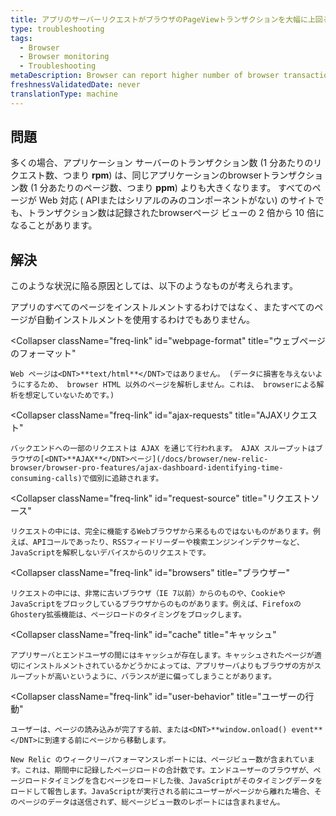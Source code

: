 ```yaml
---
title: アプリのサーバーリクエストがブラウザのPageViewトランザクションを大幅に上回る
type: troubleshooting
tags:
  - Browser
  - Browser monitoring
  - Troubleshooting
metaDescription: Browser can report higher number of browser transactions (PPM) than are reported by APM or other monitoring services.
freshnessValidatedDate: never
translationType: machine
---
```


## 問題

多くの場合、アプリケーション サーバーのトランザクション数 (1 分あたりのリクエスト数、つまり <DNT>**rpm**</DNT>) は、同じアプリケーションのbrowserトランザクション数 (1 分あたりのページ数、つまり <DNT>**ppm**</DNT>) よりも大きくなります。 すべてのページが Web 対応 ( APIまたはシリアルのみのコンポーネントがない) のサイトでも、トランザクション数は記録されたbrowserページ ビューの 2 倍から 10 倍になることがあります。

## 解決

このような状況に陥る原因としては、以下のようなものが考えられます。

<CollapserGroup>
  <Collapser
    className="freq-link"
    id="instrumentation"
    title="計装"
  >
    アプリのすべてのページをインストルメントするわけではなく、またすべてのページが自動インストルメントを使用するわけでもありません。
  </Collapser>

  <Collapser
    className="freq-link"
    id="webpage-format"
    title="ウェブページのフォーマット"
  >
    Web ページは<DNT>**text/html**</DNT>ではありません。 (データに損害を与えないようにするため、 browser HTML 以外のページを解析しません。これは、 browserによる解析を想定していないためです。)
  </Collapser>

  <Collapser
    className="freq-link"
    id="ajax-requests"
    title="AJAXリクエスト"
  >
    バックエンドへの一部のリクエストは AJAX を通じて行われます。 AJAX スループットはブラウザの[<DNT>**AJAX**</DNT>ページ](/docs/browser/new-relic-browser/browser-pro-features/ajax-dashboard-identifying-time-consuming-calls)で個別に追跡されます。
  </Collapser>

  <Collapser
    className="freq-link"
    id="request-source"
    title="リクエストソース"
  >
    リクエストの中には、完全に機能するWebブラウザから来るものではないものがあります。例えば、APIコールであったり、RSSフィードリーダーや検索エンジンインデクサーなど、JavaScriptを解釈しないデバイスからのリクエストです。
  </Collapser>

  <Collapser
    className="freq-link"
    id="browsers"
    title="ブラウザー"
  >
    リクエストの中には、非常に古いブラウザ（IE 7以前）からのものや、CookieやJavaScriptをブロックしているブラウザからのものがあります。例えば、FirefoxのGhostery拡張機能は、ページロードのタイミングをブロックします。
  </Collapser>

  <Collapser
    className="freq-link"
    id="cache"
    title="キャッシュ"
  >
    アプリサーバとエンドユーザの間にはキャッシュが存在します。キャッシュされたページが適切にインストルメントされているかどうかによっては、アプリサーバよりもブラウザの方がスループットが高いというように、バランスが逆に偏ってしまうことがあります。
  </Collapser>

  <Collapser
    className="freq-link"
    id="user-behavior"
    title="ユーザーの行動"
  >
    ユーザーは、ページの読み込みが完了する前、または<DNT>**window.onload() event**</DNT>に到達する前にページから移動します。

    New Relic のウィークリーパフォーマンスレポートには、ページビュー数が含まれています。これは、期間中に記録したページロードの合計数です。エンドユーザーのブラウザが、ページロードタイミングを含むページをロードした後、JavaScriptがそのタイミングデータをロードして報告します。JavaScriptが実行される前にユーザーがページから離れた場合、そのページのデータは送信されず、総ページビュー数のレポートには含まれません。
  </Collapser>
</CollapserGroup>

